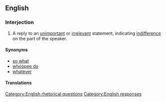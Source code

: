 ==English==
{{rft}}
===Interjection===
{{en-intj|pos=[[who]] [[cares]]}}

# A reply to an [[unimportant]] or [[irrelevant]] statement, indicating [[indifference]] on the part of the speaker.

====Synonyms====
*[[so what]]
*[[whoopee do]]
*[[whatever]]

====Translations====
{{trans-see|reply to an unimportant statement|so what}}

[[Category:English rhetorical questions]]
[[Category:English responses]]